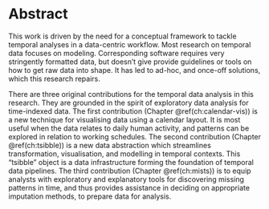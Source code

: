 # Abstract {-}

This work is driven by the need for a conceptual framework to tackle temporal analyses in a data-centric workflow. Most research on temporal data focuses on modeling. Corresponding software requires very stringently formatted data, but doesn't give provide guidelines or tools on how to get raw data into shape. It has led to ad-hoc, and once-off solutions, which this research repairs.

There are three original contributions for the temporal data analysis in this research. They are grounded in the spirit of exploratory data analysis for time-indexed data. The first contribution (Chapter \@ref(ch:calendar-vis)) is a new technique for visualising data using a calendar layout. It is most useful when the data relates to daily human activity, and patterns can be explored in relation to working schedules. The second contribution (Chapter \@ref(ch:tsibble)) is a new data abstraction which streamlines transformation, visualisation, and modelling in temporal contexts. This "tsibble" object is a data infrastructure forming the foundation of temporal data pipelines. The third contribution (Chapter \@ref(ch:mists)) is to equip analysts with exploratory and explanatory tools for discovering missing patterns in time, and thus provides assistance in deciding on appropriate imputation methods, to prepare data for analysis.

\newpage

